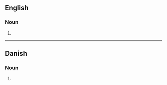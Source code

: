 {{also|Piccolos}}

==English==

===Noun===
{{head|en|noun plural form}}

# {{plural of|piccolo|lang=en}}

----

==Danish==

===Noun===
{{head|da|noun form|g=c}}

# {{genitive singular indefinite of|piccolo|lang=da}}